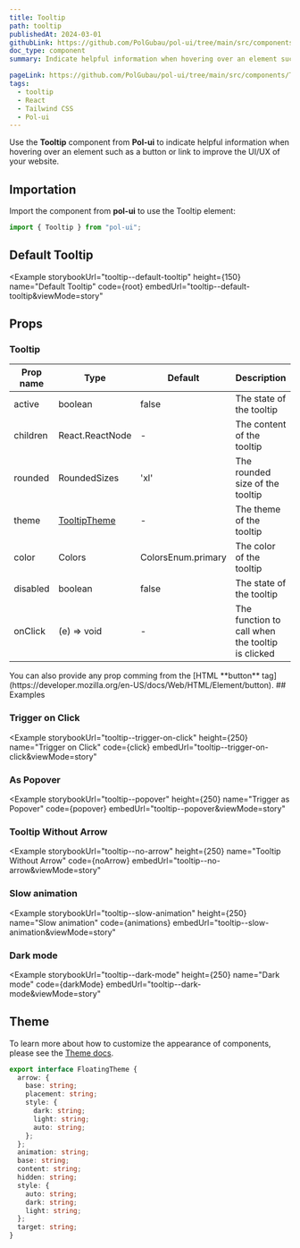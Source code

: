 ```yaml
---
title: Tooltip
path: tooltip
publishedAt: 2024-03-01
githubLink: https://github.com/PolGubau/pol-ui/tree/main/src/components/Tooltip
doc_type: component
summary: Indicate helpful information when hovering over an element such as a button or link to improve the UI/UX of your website.

pageLink: https://github.com/PolGubau/pol-ui/tree/main/src/components/Tooltip
tags:
  - tooltip
  - React
  - Tailwind CSS
  - Pol-ui
---
```








Use the **Tooltip** component from **Pol-ui** to indicate helpful information when hovering over an element such as a button or link to improve the UI/UX of your website.

## Importation

Import the component from **pol-ui** to use the Tooltip element:

```jsx
import { Tooltip } from "pol-ui";
```

## Default Tooltip

<Example
  storybookUrl="tooltip--default-tooltip"
  height={150}
  name="Default Tooltip"
  code={root}
  embedUrl="tooltip--default-tooltip&viewMode=story"
>
  <RootCode />
</Example>

## Props

### Tooltip

| Prop name | Type                   | Default            | Description                                      |
| --------- | ---------------------- | ------------------ | ------------------------------------------------ |
| active    | boolean                | false              | The state of the tooltip                         |
| children  | React.ReactNode        | -                  | The content of the tooltip                       |
| rounded   | RoundedSizes           | 'xl'               | The rounded size of the tooltip                  |
| theme     | [TooltipTheme](#theme) | -                  | The theme of the tooltip                         |
| color     | Colors                 | ColorsEnum.primary | The color of the tooltip                         |
| disabled  | boolean                | false              | The state of the tooltip                         |
| onClick   | (e) => void            | -                  | The function to call when the tooltip is clicked |

<Callout emoji="💡">
  You can also provide any prop comming from the [HTML **button**
  tag](https://developer.mozilla.org/en-US/docs/Web/HTML/Element/button).
</Callout>
## Examples

### Trigger on Click

<Example
  storybookUrl="tooltip--trigger-on-click"
  height={250}
  name="Trigger on Click"
  code={click}
  embedUrl="tooltip--trigger-on-click&viewMode=story"
>
  <ClickCode />
</Example>

### As Popover

<Example
  storybookUrl="tooltip--popover"
  height={250}
  name="Trigger as Popover"
  code={popover}
  embedUrl="tooltip--popover&viewMode=story"
>
  <PopoverCode />
</Example>

### Tooltip Without Arrow

<Example
  storybookUrl="tooltip--no-arrow"
  height={250}
  name="Tooltip Without Arrow"
  code={noArrow}
  embedUrl="tooltip--no-arrow&viewMode=story"
>
  <NoArrowCode />
</Example>

### Slow animation

<Example
  storybookUrl="tooltip--slow-animation"
  height={250}
  name="Slow animation"
  code={animations}
  embedUrl="tooltip--slow-animation&viewMode=story"
>
  <AnimationsCode />
</Example>

### Dark mode

<Example
  storybookUrl="tooltip--dark-mode"
  height={250}
  name="Dark mode"
  code={darkMode}
  embedUrl="tooltip--dark-mode&viewMode=story"
>
  <DarkModeCode />
</Example>

## Theme

To learn more about how to customize the appearance of components, please see the [Theme docs](/docs/theme).

```ts
export interface FloatingTheme {
  arrow: {
    base: string;
    placement: string;
    style: {
      dark: string;
      light: string;
      auto: string;
    };
  };
  animation: string;
  base: string;
  content: string;
  hidden: string;
  style: {
    auto: string;
    dark: string;
    light: string;
  };
  target: string;
}
```
